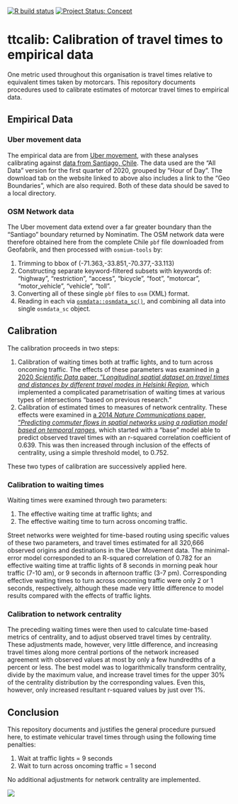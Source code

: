 
[![R build
status](https://github.com/UrbanAnalyst/ttcalib/workflows/R-CMD-check/badge.svg)](https://github.com/UrbanAnalyst/ttcalib/actions?query=workflow%3AR-CMD-check)
[![Project Status:
Concept](https://www.repostatus.org/badges/latest/concept.svg)](https://www.repostatus.org/#concept)

# ttcalib: Calibration of travel times to empirical data

One metric used throughout this organisation is travel times relative to
equivalent times taken by motorcars. This repository documents procedures used
to calibrate estimates of motorcar travel times to empirical data.

## Empirical Data

### Uber movement data

The empirical data are from [Uber movement](https://movement.uber.com/), with
these analyses calibrating against [data from Santiago,
Chile](https://movement.uber.com/explore/santiago/travel-times?lang=en-US).
The data used are the "All Data" version for the first quarter of 2020, grouped
by "Hour of Day". The download tab on the website linked to above also includes
a link to the "Geo Boundaries", which are also required. Both of these data
should be saved to a local directory.

### OSM Network data

The Uber movement data extend over a far greater boundary than the "Santiago"
boundary returned by Nominatim. The OSM network data were therefore obtained
here from the complete Chile `pbf` file downloaded from Geofabrik, and then
processed with `osmium-tools` by:

1. Trimming to bbox of (-71.363,-33.851,-70.377,-33.113)
2. Constructing separate keyword-filtered subsets with keywords of: "highway",
   "restriction", "access", "bicycle", "foot", "motorcar", "motor_vehicle",
   "vehicle", "toll".
3. Converting all of these single `pbf` files to `osm` (XML) format.
4. Reading in each via
   [`osmdata::osmdata_sc()`](https://docs.ropensci.org/osmdata/reference/osmdata_sc.html),
   and combining all data into single `osmdata_sc` object.

## Calibration

The calibration proceeds in two steps:

1. Calibration of waiting times both at traffic lights, and to turn across
   oncoming traffic. The effects of these parameters was examined in [a 2020
   *Scientific Data* paper, "*Longitudinal spatial dataset on travel times and
   distances by different travel modes in Helsinki
   Region*](https://www.nature.com/articles/s41597-020-0413-y), which
   implemented a complicated parametrisation of waiting times at various types
   of intersections "based on previous research."
2. Calibration of estimated times to measures of network centrality. These
   effects were examined in [a 2014 *Nature Communications* paper, "*Predicting
   commuter flows in spatial networks using a radiation model based on temporal
   ranges*](https://www.nature.com/articles/ncomms6347), which started with a
   "base" model able to predict observed travel times with an r-squared
   correlation coefficient of 0.639. This was then increased through inclusion
   of the effects of centrality, using a simple threshold model, to 0.752. 

These two types of calibration are successively applied here.

### Calibration to waiting times

Waiting times were examined through two parameters:

1. The effective waiting time at traffic lights; and
2. The effective waiting time to turn across oncoming traffic.

Street networks were weighted for time-based routing using specific values of
these two parameters, and travel times estimated for all 320,666 observed
origins and destinations in the Uber Movement data. The minimal-error model
corresponded to an R-squared correlation of 0.782 for an effective waiting time
at traffic lights of 8 seconds in morning peak hour traffic (7-10 am), or 9
seconds in afternoon traffic (3-7 pm). Corresponding effective waiting times to
turn across oncoming traffic were only 2 or 1 seconds, respectively, although
these made very little difference to model results compared with the effects of
traffic lights.

### Calibration to network centrality

The preceding waiting times were then used to calculate time-based metrics of
centrality, and to adjust observed travel times by centrality. These
adjustments made, however, very little difference, and increasing travel times
along more central portions of the network increased agreement with observed
values at most by only a few hundredths of a percent or less. The best model
was to logarithmically transform centrality, divide by the maximum value, and
increase travel times for the upper 30% of the centrality distribution by the
corresponding values. Even this, however, only increased resultant r-squared
values by just over 1%.

## Conclusion

This repository documents and justifies the general procedure pursued here, to
estimate vehicular travel times through using the following time penalties:

1. Wait at traffic lights = 9 seconds
2. Wait to turn across oncoming traffic = 1 second

No additional adjustments for network centrality are implemented.

![](man/figures/correlation.png)
